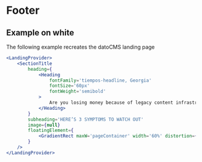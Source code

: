 
# Footer

## Example on white

The following example recreates the datoCMS landing page

```jsx
<LandingProvider>
    <SectionTitle
        heading={
            <Heading
                fontFamily='tiempos-headline, Georgia'
                fontSize='60px'
                fontWeight='semibold'
            >
                Are you losing money because of legacy content infrastructure?
            </Heading>
        }
        subheading='HERE’S 3 SYMPTOMS TO WATCH OUT'
        image={null}
        floatingElement={
            <GradientRect maxW='pageContainer' width='60%' distortion={-0.3} />
        }
    />
</LandingProvider>
```
